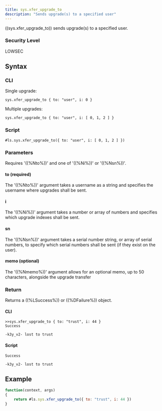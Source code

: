 ```yaml
---
title: sys.xfer_upgrade_to
description: "Sends upgrade(s) to a specified user"
---
```


((sys.xfer_upgrade_to)) sends upgrade(s) to a specified user.

### Security Level

LOWSEC

## Syntax

### CLI

Single upgrade:

```
sys.xfer_upgrade_to { to: "user", i: 0 }
```

Multiple upgrades:

```
sys.xfer_upgrade_to { to: "user", i: [ 0, 1, 2 ] }
```

### Script

```
#ls.sys.xfer_upgrade_to({ to: "user", i: [ 0, 1, 2 ] })
```

### Parameters

Requires '((%Nto%))' and one of '((%Ni%))' or '((%Nsn%))'.

#### to (required)

The '((%Nto%))' argument takes a username as a string and specifies the username where upgrades shall be sent.

#### i

The '((%Ni%))' argument takes a number or array of numbers and specifies which upgrade indexes shall be sent.

#### sn

The '((%Nsn%))' argument takes a serial number string, or array of serial numbers, to specify which serial numbers shall be sent (if they exist on the user).

#### memo (optional)

The '((%Nmemo%))' argument allows for an optional memo, up to 50 characters, alongside the upgrade transfer

### Return

Returns a ((%LSuccess%)) or ((%DFailure%)) object.

#### CLI

```
>>sys.xfer_upgrade_to { to: "trust", i: 44 }
Success

-k3y_v2- lost to trust
```

#### Script

```
Success

-k3y_v2- lost to trust
```

## Example

```js
function(context, args)
{
	return #ls.sys.xfer_upgrade_to({ to: "trust", i: 44 })
}
```
